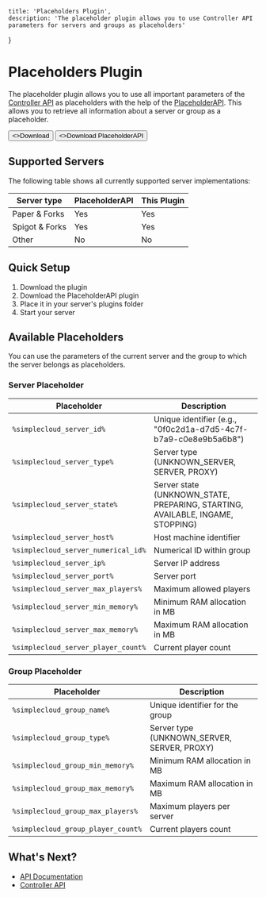 
    title: 'Placeholders Plugin',
    description: 'The placeholder plugin allows you to use Controller API parameters for servers and groups as placeholders'
}

# Placeholders Plugin

The placeholder plugin allows you to use all important parameters of the [Controller API](/api/controller) as placeholders with the help of the [PlaceholderAPI](https://github.com/PlaceholderAPI/PlaceholderAPI). This allows you to retrieve all information about a server or group as a placeholder.

<div className="not-prose mb-16 mt-6 flex gap-3">
    <Button href="https://github.com/theSimpleCloud/placeholder-plugin/releases" arrow="right">
        <>Download</>
    </Button>
    <Button href="https://www.spigotmc.org/resources/placeholderapi.6245/" arrow="right">
        <>Download PlaceholderAPI</>
    </Button>
</div>

## Supported Servers

The following table shows all currently supported server implementations:

| Server type    | PlaceholderAPI | This Plugin |
|----------------|----------------|-------------|
| Paper & Forks  | Yes            | Yes         |
| Spigot & Forks | Yes            | Yes         |
| Other          | No             | No          |

## Quick Setup

1. Download the plugin
2. Download the PlaceholderAPI plugin
3. Place it in your server's plugins folder
4. Start your server

## Available Placeholders
You can use the parameters of the current server and the group to which the server belongs as placeholders.

### Server Placeholder
| Placeholder                         | Description                                                                    |
|-------------------------------------|--------------------------------------------------------------------------------|
| `%simplecloud_server_id%`           | Unique identifier (e.g., "0f0c2d1a-d7d5-4c7f-b7a9-c0e8e9b5a6b8")               |
| `%simplecloud_server_type%`         | Server type (UNKNOWN_SERVER, SERVER, PROXY)                                    |
| `%simplecloud_server_state%`        | Server state (UNKNOWN_STATE, PREPARING, STARTING, AVAILABLE, INGAME, STOPPING) |
| `%simplecloud_server_host%`         | Host machine identifier                                                        |
| `%simplecloud_server_numerical_id%` | Numerical ID within group                                                      |
| `%simplecloud_server_ip%`           | Server IP address                                                              |
| `%simplecloud_server_port%`         | Server port                                                                    |
| `%simplecloud_server_max_players%`  | Maximum allowed players                                                        |
| `%simplecloud_server_min_memory%`   | Minimum RAM allocation in MB                                                   |
| `%simplecloud_server_max_memory%`   | Maximum RAM allocation in MB                                                   |
| `%simplecloud_server_player_count%` | Current player count                                                           |

### Group Placeholder
| Placeholder                        | Description                                 |
|------------------------------------|---------------------------------------------|
| `%simplecloud_group_name%`         | Unique identifier for the group             |
| `%simplecloud_group_type%`         | Server type (UNKNOWN_SERVER, SERVER, PROXY) |
| `%simplecloud_group_min_memory%`   | Minimum RAM allocation in MB                |
| `%simplecloud_group_max_memory%`   | Maximum RAM allocation in MB                |
| `%simplecloud_group_max_players%`  | Maximum players per server                  |
| `%simplecloud_group_player_count%` | Current players count                       |

## What's Next?

- [API Documentation](/api)
- [Controller API](/api/controller)
